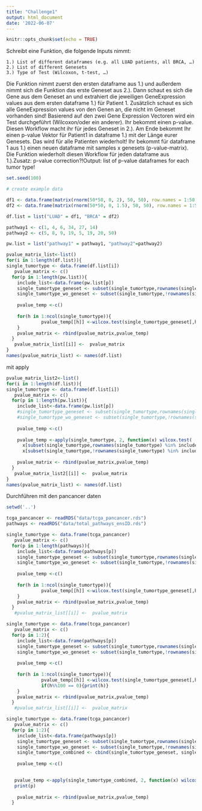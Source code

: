 ```yaml
---
title: "Challenge1"
output: html_document
date: '2022-06-07'
---
```


```r
knitr::opts_chunk$set(echo = TRUE)
```
Schreibt eine Funktion, die folgende Inputs nimmt:

    1.) List of different dataframes (e.g. all LUAD patients, all BRCA, …)
    2.) List of different Genesets
    3.) Type of Test (Wilcoxon, t-test, …)

Die Funktion nimmt zuerst den ersten dataframe aus 1.) und außerdem nimmt sich die Funktion das erste Geneset aus 2.). Dann schaut es sich die Gene aus dem Geneset an und extrahiert die jeweiligen GeneExpression values aus dem ersten dataframe 1.) für Patient 1. Zusätzlich schaut es sich alle GeneExpression values von den Genen an, die nicht im Geneset vorhanden sind! Basierend auf den zwei Gene Expression Vectoren wird ein Test durchgeführt (Wilcoxon/oder ein anderer). Ihr bekommt einen p-value. Diesen Workflow macht ihr für jedes Geneset in 2.). Am Ende bekommt Ihr einen p-value Vektor für Patient1 in dataframe 1.) mit der Länge eurer Genesets. Das wird für alle Patienten wiederholt! Ihr bekommt für dataframe 1 aus 1.) einen neuen dataframe mit samples x genesets (p-value-matrix). Die Funktion wiederholt diesen Workflow für jeden dataframe aus 1.).Zusatz: p-value correction?!Output: list of p-value dataframes for each tumor type!


```r
set.seed(100)

# create example data

df1 <- data.frame(matrix(rnorm(50*50, 0, 2), 50, 50), row.names = 1:50)
df2 <- data.frame(matrix(rnorm(50*50, 0, 1.5), 50, 50), row.names = 1:50)

df.list = list("LUAD" = df1, "BRCA" = df2)

pathway1 <- c(1, 4, 6, 34, 27, 14)
pathway2 <- c(5, 8, 9, 19, 5, 19, 20, 50)

pw.list = list("pathway1" = pathway1, "pathway2"=pathway2)
```

```r
pvalue_matrix_list<-list()
for(i in 1:length(df.list)){
single_tumortype <- data.frame(df.list[i])
   pvalue_matrix <- c()
  for(p in 1:length(pw.list)){
    include_list<-data.frame(pw.list[p])
    single_tumortype_geneset <- subset(single_tumortype,rownames(single_tumortype) %in% include_list[,1] )
    single_tumortype_wo_geneset <- subset(single_tumortype,!rownames(single_tumortype) %in% include_list[,1] )
    
    pvalue_temp <-c()
   
    for(h in 1:ncol(single_tumortype)){
             pvalue_temp[[h]] <-wilcox.test(single_tumortype_geneset[,h], single_tumortype_wo_geneset[,h])$p.value 
    }
    pvalue_matrix <- rbind(pvalue_matrix,pvalue_temp)
  }
   pvalue_matrix_list[[i]] <-  pvalue_matrix
}
names(pvalue_matrix_list) <- names(df.list)

```

mit apply
```r
pvalue_matrix_list2<-list()
for(i in 1:length(df.list)){
single_tumortype <- data.frame(df.list[i])
   pvalue_matrix <- c()
  for(p in 1:length(pw.list)){
    include_list<-data.frame(pw.list[p])
    #single_tumortype_geneset <- subset(single_tumortype,rownames(single_tumortype) %in% include_list[,1] )
    #single_tumortype_wo_geneset <- subset(single_tumortype,!rownames(single_tumortype) %in% include_list[,1] )
    
    pvalue_temp <-c()
   
    pvalue_temp <-apply(single_tumortype, 2, function(x) wilcox.test(
      x[subset(single_tumortype,rownames(single_tumortype) %in% include_list[,1])],
      x[subset(single_tumortype,!rownames(single_tumortype) %in% include_list[,1])])$p.value)
    
    pvalue_matrix <- rbind(pvalue_matrix,pvalue_temp)
  }
   pvalue_matrix_list2[[i]] <-  pvalue_matrix
}
names(pvalue_matrix_list) <- names(df.list)

```


Durchführen mit den pancancer daten
```r
setwd('..')

tcga_pancancer <- readRDS("data/tcga_pancancer.rds")
pathways <- readRDS("data/total_pathways_ensID.rds")
```

```r

single_tumortype <- data.frame(tcga_pancancer)
   pvalue_matrix <- c()
  for(p in 1:length(pathways)){
    include_list<-data.frame(pathways[p])
    single_tumortype_geneset <- subset(single_tumortype,rownames(single_tumortype) %in% include_list[,1] )
    single_tumortype_wo_geneset <- subset(single_tumortype,!rownames(single_tumortype) %in% include_list[,1] )
    
    pvalue_temp <-c()
   
    for(h in 1:ncol(single_tumortype)){
             pvalue_temp[[h]] <-wilcox.test(single_tumortype_geneset[,h], single_tumortype_wo_geneset[,h])$p.value 
    }
    pvalue_matrix <- rbind(pvalue_matrix,pvalue_temp)
  }
   #pvalue_matrix_list[[i]] <-  pvalue_matrix


```

```r

single_tumortype <- data.frame(tcga_pancancer)
   pvalue_matrix <- c()
  for(p in 1:2){
    include_list<-data.frame(pathways[p])
    single_tumortype_geneset <- subset(single_tumortype,rownames(single_tumortype) %in% include_list[,1] )
    single_tumortype_wo_geneset <- subset(single_tumortype,!rownames(single_tumortype) %in% include_list[,1] )
    
    pvalue_temp <-c()
   
    for(h in 1:ncol(single_tumortype)){
             pvalue_temp[[h]] <-wilcox.test(single_tumortype_geneset[,h], single_tumortype_wo_geneset[,h])$p.value
             if(h%%100 == 0){print(h)}
    }
    pvalue_matrix <- rbind(pvalue_matrix,pvalue_temp)
  }
   #pvalue_matrix_list[[i]] <-  pvalue_matrix
```

```r
single_tumortype <- data.frame(tcga_pancancer)
   pvalue_matrix <- c()
  for(p in 1:2){
    include_list<-data.frame(pathways[p])
    single_tumortype_geneset <- subset(single_tumortype,rownames(single_tumortype) %in% include_list[,1] )
    single_tumortype_wo_geneset <- subset(single_tumortype,!rownames(single_tumortype) %in% include_list[,1] )
    single_tumortype_combined <- cbind(single_tumortype_geneset, single_tumortype_wo_geneset)
    
    pvalue_temp <-c()
   

   pvalue_temp <-apply(single_tumortype_combined, 2, function(x) wilcox.test(x[1:52],x[53:104])$p.value)
   print(p)
    
    pvalue_matrix <- rbind(pvalue_matrix,pvalue_temp)
  }
```


